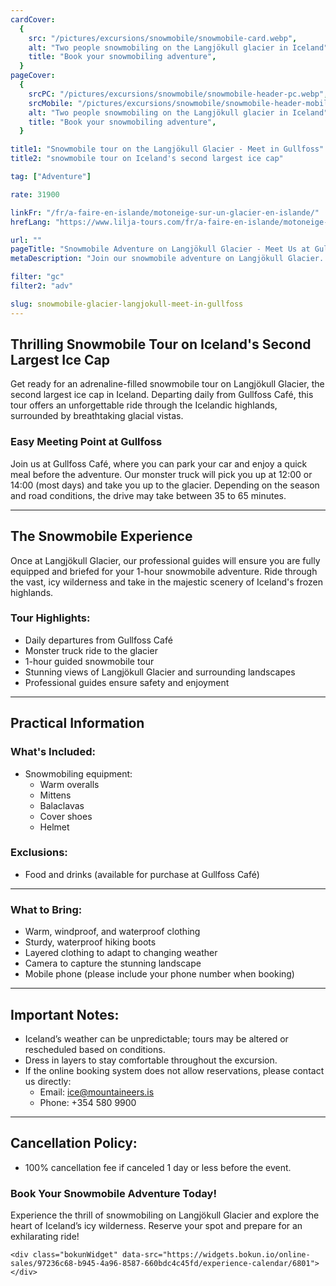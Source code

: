 ```yaml
---
cardCover:
  {
    src: "/pictures/excursions/snowmobile/snowmobile-card.webp",
    alt: "Two people snowmobiling on the Langjökull glacier in Iceland",
    title: "Book your snowmobiling adventure",
  }
pageCover:
  {
    srcPC: "/pictures/excursions/snowmobile/snowmobile-header-pc.webp",
    srcMobile: "/pictures/excursions/snowmobile/snowmobile-header-mobile.webp",
    alt: "Two people snowmobiling on the Langjökull glacier in Iceland",
    title: "Book your snowmobiling adventure",
  }

title1: "Snowmobile tour on the Langjökull Glacier - Meet in Gullfoss"
title2: "snowmobile tour on Iceland's second largest ice cap"

tag: ["Adventure"]

rate: 31900

linkFr: "/fr/a-faire-en-islande/motoneige-sur-un-glacier-en-islande/"
hrefLang: "https://www.lilja-tours.com/fr/a-faire-en-islande/motoneige-sur-un-glacier-en-islande/"

url: ""
pageTitle: "Snowmobile Adventure on Langjökull Glacier - Meet Us at Gullfoss"
metaDescription: "Join our snowmobile adventure on Langjökull Glacier. Daily departures from Gullfoss Café. Gear included. Book now for an unforgettable ride!"

filter: "gc"
filter2: "adv"

slug: snowmobile-glacier-langjokull-meet-in-gullfoss
---
```


## Thrilling Snowmobile Tour on Iceland's Second Largest Ice Cap

Get ready for an adrenaline-filled snowmobile tour on Langjökull Glacier, the second largest ice cap in Iceland. Departing daily from Gullfoss Café, this tour offers an unforgettable ride through the Icelandic highlands, surrounded by breathtaking glacial vistas.

### Easy Meeting Point at Gullfoss

Join us at Gullfoss Café, where you can park your car and enjoy a quick meal before the adventure. Our monster truck will pick you up at 12:00 or 14:00 (most days) and take you up to the glacier. Depending on the season and road conditions, the drive may take between 35 to 65 minutes.

---

## The Snowmobile Experience

Once at Langjökull Glacier, our professional guides will ensure you are fully equipped and briefed for your 1-hour snowmobile adventure. Ride through the vast, icy wilderness and take in the majestic scenery of Iceland's frozen highlands.

### Tour Highlights:

- Daily departures from Gullfoss Café
- Monster truck ride to the glacier
- 1-hour guided snowmobile tour
- Stunning views of Langjökull Glacier and surrounding landscapes
- Professional guides ensure safety and enjoyment

---

## Practical Information

### What's Included:

- Snowmobiling equipment:
  - Warm overalls
  - Mittens
  - Balaclavas
  - Cover shoes
  - Helmet

### Exclusions:

- Food and drinks (available for purchase at Gullfoss Café)

---

### What to Bring:

- Warm, windproof, and waterproof clothing
- Sturdy, waterproof hiking boots
- Layered clothing to adapt to changing weather
- Camera to capture the stunning landscape
- Mobile phone (please include your phone number when booking)

---

## Important Notes:

- Iceland’s weather can be unpredictable; tours may be altered or rescheduled based on conditions.
- Dress in layers to stay comfortable throughout the excursion.
- If the online booking system does not allow reservations, please contact us directly:
  - Email: ice@mountaineers.is
  - Phone: +354 580 9900

---

## Cancellation Policy:

- 100% cancellation fee if canceled 1 day or less before the event.

### Book Your Snowmobile Adventure Today!

Experience the thrill of snowmobiling on Langjökull Glacier and explore the heart of Iceland’s icy wilderness. Reserve your spot and prepare for an exhilarating ride!

<script
  type="text/javascript"
  src="https://widgets.bokun.io/assets/javascripts/apps/build/BokunWidgetsLoader.js?bookingChannelUUID=97236c68-b945-4a96-8587-660bdc4c45fd"
  async
></script>

    <div class="bokunWidget" data-src="https://widgets.bokun.io/online-sales/97236c68-b945-4a96-8587-660bdc4c45fd/experience-calendar/6801"></div>
